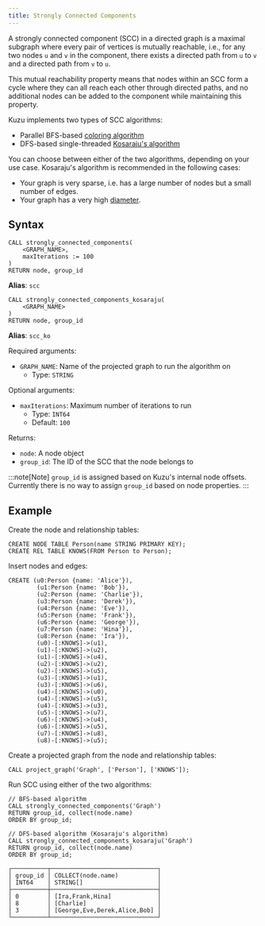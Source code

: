 ```yaml
---
title: Strongly Connected Components
---
```


A strongly connected component (SCC) in a directed graph is a maximal subgraph where every pair of
vertices is mutually reachable, i.e., for any two nodes `u` and `v` in the component, there exists a
directed path from `u` to `v` and a directed path from `v` to `u`.

This mutual reachability property means that nodes within an SCC form a cycle where they can all
reach each other through directed paths, and no additional nodes can be added to the component while
maintaining this property.

Kuzu implements two types of SCC algorithms:
- Parallel BFS-based [coloring algorithm](https://www.cs.rpi.edu/~slotag/pub/SCC-IPDPS14.pdf)
- DFS-based single-threaded [Kosaraju's algorithm](https://en.wikipedia.org/wiki/Kosaraju%27s_algorithm)

You can choose between either of the two algorithms, depending on your use case.
Kosaraju's algorithm is recommended in the following cases:
- Your graph is very sparse, i.e. has a large number of nodes but a small number of edges.
- Your graph has a very high [diameter](https://en.wikipedia.org/wiki/Diameter_(graph_theory)).

## Syntax

```cypher
CALL strongly_connected_components(
    <GRAPH_NAME>,
    maxIterations := 100
)
RETURN node, group_id
```

**Alias**: `scc`

```cypher
CALL strongly_connected_components_kosaraju(
    <GRAPH_NAME>
)
RETURN node, group_id
```

**Alias**: `scc_ko`

Required arguments:

- `GRAPH_NAME`: Name of the projected graph to run the algorithm on
    - Type: `STRING`

Optional arguments:

- `maxIterations`: Maximum number of iterations to run
    - Type: `INT64`
    - Default: `100`

Returns:

- `node`: A node object
- `group_id`: The ID of the SCC that the node belongs to

:::note[Note]
`group_id` is assigned based on Kuzu's internal node offsets. Currently there is no way to assign `group_id` based on node properties.
:::

## Example 

Create the node and relationship tables:
```cypher
CREATE NODE TABLE Person(name STRING PRIMARY KEY);
CREATE REL TABLE KNOWS(FROM Person to Person);
```
Insert nodes and edges:
```cypher
CREATE (u0:Person {name: 'Alice'}),
        (u1:Person {name: 'Bob'}),
        (u2:Person {name: 'Charlie'}),
        (u3:Person {name: 'Derek'}),
        (u4:Person {name: 'Eve'}),
        (u5:Person {name: 'Frank'}),
        (u6:Person {name: 'George'}),
        (u7:Person {name: 'Hina'}),
        (u8:Person {name: 'Ira'}),
        (u0)-[:KNOWS]->(u1),
        (u1)-[:KNOWS]->(u2),
        (u1)-[:KNOWS]->(u4),
        (u2)-[:KNOWS]->(u2),
        (u2)-[:KNOWS]->(u5),
        (u3)-[:KNOWS]->(u1),
        (u3)-[:KNOWS]->(u6),
        (u4)-[:KNOWS]->(u0),
        (u4)-[:KNOWS]->(u5),
        (u4)-[:KNOWS]->(u3),
        (u5)-[:KNOWS]->(u7),
        (u6)-[:KNOWS]->(u4),
        (u6)-[:KNOWS]->(u5),
        (u7)-[:KNOWS]->(u8),
        (u8)-[:KNOWS]->(u5);
```
Create a projected graph from the node and relationship tables:
```cypher
CALL project_graph('Graph', ['Person'], ['KNOWS']);
```
Run SCC using either of the two algorithms:
```cypher
// BFS-based algorithm
CALL strongly_connected_components('Graph')
RETURN group_id, collect(node.name)
ORDER BY group_id;

// DFS-based algorithm (Kosaraju's algorithm)
CALL strongly_connected_components_kosaraju('Graph')
RETURN group_id, collect(node.name)
ORDER BY group_id;
```
```
┌──────────┬──────────────────────────────┐
│ group_id │ COLLECT(node.name)           │
│ INT64    │ STRING[]                     │
├──────────┼──────────────────────────────┤
│ 0        │ [Ira,Frank,Hina]             │
│ 8        │ [Charlie]                    │
│ 3        │ [George,Eve,Derek,Alice,Bob] │
└──────────┴──────────────────────────────┘
```
